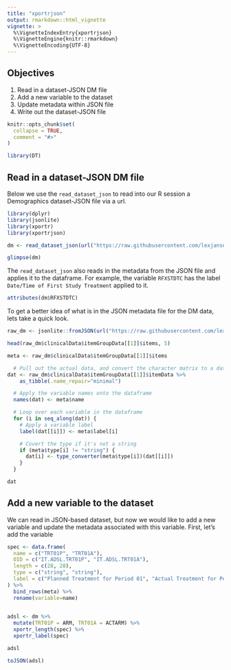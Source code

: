 ```yaml
---
title: "xportrjson"
output: rmarkdown::html_vignette
vignette: >
  %\VignetteIndexEntry{xportrjson}
  %\VignetteEngine{knitr::rmarkdown}
  %\VignetteEncoding{UTF-8}
---
```


## Objectives

1. Read in a dataset-JSON DM file
2. Add a new variable to the dataset
3. Update metadata within JSON file
4. Write out the dataset-JSON file


```r
knitr::opts_chunk$set(
  collapse = TRUE,
  comment = "#>"
)

library(DT)
```

## Read in a dataset-JSON DM file

Below we use the `read_dataset_json` to read into our R session a Demographics dataset-JSON file via a url. 


```r
library(dplyr)
library(jsonlite)
library(xportr)
library(xportrjson)

dm <- read_dataset_json(url("https://raw.githubusercontent.com/lexjansen/sas-papers/master/pharmasug-2022/json/sdtm/dm.json"))
```

```r
glimpse(dm)
```

The `read_dataset_json` also reads in the metadata from the JSON file and applies it to the dataframe.  For example, the variable `RFXSTDTC` has the label `Date/Time of First Study Treatment` applied to it.
 
```r
attributes(dm$RFXSTDTC)
```

To get a better idea of what is in the JSON metadata file for the DM data, lets take a quick look.

```r
raw_dm <- jsonlite::fromJSON(url("https://raw.githubusercontent.com/lexjansen/sas-papers/master/pharmasug-2022/json/sdtm/dm.json"), simplifyVector = TRUE)

head(raw_dm$clinicalData$itemGroupData[[1]]$items, 5)
```

```r
meta <- raw_dm$clinicalData$itemGroupData[[1]]$items

  # Pull out the actual data, and convert the character matrix to a dataframe
dat <- raw_dm$clinicalData$itemGroupData[[1]]$itemData %>%
    as_tibble(.name_repair="minimal")

  # Apply the variable names onto the dataframe
  names(dat) <- meta$name

  # Loop over each variable in the dataframe
  for (i in seq_along(dat)) {
    # Apply a variable label
    label(dat[[i]]) <- meta$label[i]

    # Covert the type if it's not a string
    if (meta$type[i] != "string") {
      dat[i] <- type_converter(meta$type[i])(dat[[i]])
    }
  }

dat
```
## Add a new variable to the dataset

We can read in JSON-based dataset, but now we would like to add a new variable and update the metadata associated with this variable.  First, let's add the variable 

```r
spec <- data.frame(
  name = c("TRT01P", "TRT01A"),
  OID = c("IT.ADSL.TRT01P", "IT.ADSL.TRT01A"),
  length = c(28, 28),
  type = c("string", "string"),
  label = c("Planned Treatment for Period 01", "Actual Treatment for Period 01")
) %>% 
  bind_rows(meta) %>% 
  rename(variable=name)
  

adsl <- dm %>%
  mutate(TRT01P = ARM, TRT01A = ACTARM) %>% 
  xportr_length(spec) %>% 
  xportr_label(spec)

adsl
```

```r
toJSON(adsl)
```
